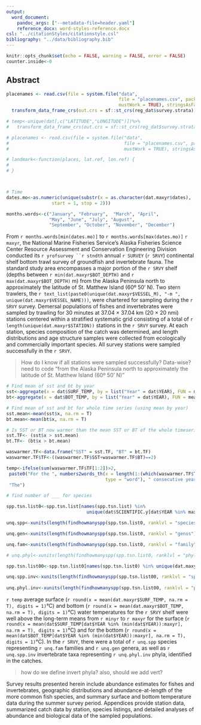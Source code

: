 ```yaml
---
output:
  word_document:
    pandoc_args: ["--metadata-file=header.yaml"]
    reference_docx: word-styles-reference.docx
csl: "../citationStyles/citationstyle.csl"
bibliography: "../data/bibliography.bib"
---
```


```r
knitr::opts_chunk$set(echo = FALSE, warning = FALSE, error = FALSE)
counter.inside<-0
```

## Abstract

```r

placenames <- read.csv(file = system.file("data", 
                                          file = "placenames.csv", package = "akgfmaps", 
                                          mustWork = TRUE), stringsAsFactors = FALSE) %>% 
  transform_data_frame_crs(out.crs = sf::st_crs(reg_dat$survey.strata))

# temp<-unique(dat[,c("LATITUDE","LONGITUDE")])%>% 
#   transform_data_frame_crs(out.crs = sf::st_crs(reg_dat$survey.strata))

# placenames <- read.csv(file = system.file("data", 
#                                           file = "placenames.csv", package = "akgfmaps", 
#                                           mustWork = TRUE), stringsAsFactors = FALSE) %>% transform_data_frame_crs(out.crs = sf::st_crs(reg_dat$survey.strata))

# landmark<-function(places, lat.ref, lon.ref) {
#   
# }



# Time
dates.mo<-as.numeric(unique(substr(x = as.character(dat.maxyr$dates), 
                 start = 1, stop = 2)))

months.words<-c("January", "February",	"March", "April", 
                "May", "June", "July", "August", 
                "September", "October", "November", "December")

```

From `r months.words[min(dates.mo)]` to `r months.words[max(dates.mo)]` `r maxyr`, the National Marine Fisheries Service’s Alaska Fisheries Science Center Resource Assessment and Conservation Engineering Division conducted its `r yrofsurvey ``r stndth` annual `r SURVEY ` (`r SRVY `) continental shelf bottom trawl survey of groundfish and invertebrate fauna. The standard study area encompasses a major portion of the `r SRVY ` shelf (depths between `r min(dat.maxyr$BOT_DEPTH)` and `r max(dat.maxyr$BOT_DEPTH)` m) from the Alaska Peninsula north to approximately the latitude of St. Matthew Island (60º 50' N). Two stern trawlers, the `r text_list(paste0(unique(dat.maxyr$VESSEL_M), "-m ", unique(dat.maxyr$VESSEL_NAME)))`, were chartered for sampling during the `r SRVY ` survey. Demersal populations of fishes and invertebrates were sampled by trawling for 30 minutes at 37.04 × 37.04 km (20 × 20 nmi) stations centered within a stratified systematic grid consisting of a total of `r length(unique(dat.maxyr$STATION))` stations in the `r SRVY ` survey. At each station, species composition of the catch was determined, and length distributions and age structure samples were collected from ecologically and commercially important species. All survey stations were sampled successfully in the `r SRVY `. 

> How do I know if all stations were sampled successfully? Data-wise?
> need to code "from the Alaska Peninsula north to approximately the latitude of St. Matthew Island (60º 50' N)"

```r

# Find mean of sst and bt by year
sst<-aggregate(x = dat$SURF_TEMP, by = list("Year" = dat$YEAR), FUN = mean, na.rm=T)
bt<-aggregate(x = dat$BOT_TEMP, by = list("Year" = dat$YEAR), FUN = mean, na.rm=T)

# Find mean of sst and bt for whole time series (using mean by year)
sst.mean<-mean(sst$x, na.rm = T)
bt.mean<-mean(bt$x, na.rm = T)

# Is SST or BT now warmer than the mean SST or BT of the whole timeseries?
sst.TF<- (sst$x > sst.mean)
bt.TF<- (bt$x > bt.mean)

waswarmer.TF<-data.frame("SST" = sst.TF, "BT" = bt.TF)
waswarmer.TF$TF<-((waswarmer.TF$SST+waswarmer.TF$BT)==2)

temp<-ifelse(sum(waswarmer.TF$TF[1:2])>2, 
 paste0("For the ", numbers2words_th(x = length(1:(which(waswarmer.TF$TF %in% FALSE)[1]-1)), 
                                     type = "word"), " consecutive year,"), 
 "The")


```


```r

# find number of ___ for species

spp.tsn.list0<-spp.tsn.list[names(spp.tsn.list) %in% 
                              unique(dat$SCIENTIFIC.y[dat$YEAR %in% maxyr])]

unq.spp<-xunits(length(findhowmanyspp(spp.tsn.list0, ranklvl = "species") ))

unq.gen<-xunits(length(findhowmanyspp(spp.tsn.list0, ranklvl = "genus") ))

unq.fam<-xunits(length(findhowmanyspp(spp.tsn.list0, ranklvl = "family") ))

# unq.phyl<-xunits(length(findhowmanyspp(spp.tsn.list0, ranklvl = "phyla") )) 

spp.tsn.list00<-spp.tsn.list0[names(spp.tsn.list0) %in% unique(dat.maxyr$SCIENTIFIC.y[dat.maxyr$category %in% invert])]

unq.spp.inv<-xunits(length(findhowmanyspp(spp.tsn.list00, ranklvl = "species") ))  
    
unq.phyl.inv<-xunits(length(findhowmanyspp(spp.tsn.list00, ranklvl = "phylum") ))  

```

`r temp` average surface (`r round(x = mean(dat.maxyr$SURF_TEMP, na.rm = T), digits = 1) `°C) and bottom (`r round(x = mean(dat.maxyr$BOT_TEMP, na.rm = T), digits = 1) `°C) water temperatures for the `r SRVY ` shelf were well above the long-term means from `r minyr` to `r maxyr` for the surface (`r round(x = mean(dat$SURF_TEMP[dat$YEAR %in% (min(dat$YEAR)):maxyr], na.rm = T), digits = 1) `°C) and for the bottom (`r round(x = mean(dat$BOT_TEMP[dat$YEAR %in% (min(dat$YEAR)):maxyr], na.rm = T), digits = 1) `°C). In the `r SRVY `, there were a total of `r unq.spp` species representing `r unq.fam` families and `r unq.gen` genera, as well as `r unq.spp.inv ` invertebrate taxa representing `r unq.phyl.inv` phyla, identified in the catches.

> how do we define invert phyla? also, should we add vert?

Survey results presented herein include abundance estimates for fishes and invertebrates, geographic distributions and abundance-at-length of the more common fish species, and summary surface and bottom temperature data during the summer survey period. Appendices provide station data, summarized catch data by station, species listings, and detailed analyses of abundance and biological data of the sampled populations.

